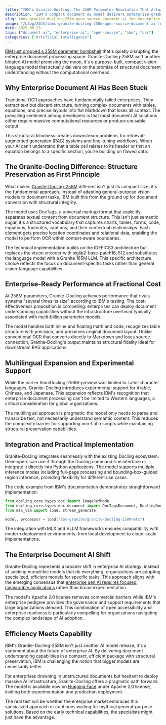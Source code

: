 ```yaml
---
title: "IBM's Granite-Docling: The 258M Parameter Revolution That Actually Works"
description: "IBM's compact document AI model delivers enterprise-grade performance without the bloat, challenging conventional OCR approaches with structural preservation"
slug: ibms-granite-docling-258m-open-source-document-ai-for-enterprise
image: "/blog/2025/ibms-granite-docling-258m-open-source-document-ai-for-enterprise.webp"
date: 2025-09-23
tags: ["document-ai", "enterprise-ai", "open-source", "ibm", "ocr"]
categories: ["Artificial Intelligence"]
---
```


[IBM just dropped a 258M parameter bombshell](https://www.ibm.com/new/announcements/granite-docling-end-to-end-document-conversion) that's quietly disrupting the enterprise document processing space. Granite-Docling-258M isn't another bloated AI model promising the moon, it's a purpose-built, compact vision-language model that actually delivers on the promise of structural document understanding without the computational overhead.

## Why Enterprise Document AI Has Been Stuck

Traditional OCR approaches have fundamentally failed enterprises. They extract text but discard structure, turning complex documents with tables, equations, and precise layouts into flat Markdown that loses all context. The prevailing sentiment among developers is that most document AI solutions either require massive computational resources or produce unusable output.


This structural blindness creates downstream problems for retrieval-augmented generation (RAG) systems and fine-tuning workflows. When your AI can't understand that a table cell relates to its header or that an equation belongs to a specific section, you're building on flawed data.

## The Granite-Docling Difference: Structure Preservation as First Principle

What makes [Granite-Docling-258M](https://huggingface.co/ibm-granite/granite-docling-258M) different isn't just its compact size, it's the fundamental approach. Instead of adapting general-purpose vision models to document tasks, IBM built this from the ground up for document conversion with structural integrity.

The model uses DocTags, a universal markup format that explicitly separates textual content from document structure. This isn't just semantic sugar, it's a structured vocabulary that captures charts, tables, forms, code, equations, footnotes, captions, and their contextual relationships. Each element gets precise location coordinates and relational data, enabling the model to perform OCR within context-aware boundaries.

The technical implementation builds on the IDEFICS3 architecture but replaces the vision encoder with siglip2-base-patch16, 512 and substitutes the language model with a Granite 165M LLM. This specific architecture choice reflects the focus on document-specific tasks rather than general vision-language capabilities.

## Enterprise-Ready Performance at Fractional Cost

At 258M parameters, Granite-Docling achieves performance that rivals systems "several times its size" according to IBM's testing. The cost-effectiveness proposition is compelling: enterprises can deploy document understanding capabilities without the infrastructure overhead typically associated with multi-billion parameter models.

The model handles both inline and floating math and code, recognizes table structure with precision, and preserves original document layout. Unlike conventional OCR that converts directly to Markdown and loses source connection, Granite-Docling's output maintains structural fidelity ideal for downstream RAG applications.


## Multilingual Expansion and Experimental Support

While the earlier SmolDocling-256M-preview was limited to Latin-character languages, Granite-Docling introduces experimental support for Arabic, Chinese, and Japanese. This expansion reflects IBM's recognition that enterprise document processing can't be limited to Western languages, a critical consideration for global organizations.

The multilingual approach is pragmatic: the model only needs to parse and transcribe text, not necessarily understand semantic content. This reduces the complexity barrier for supporting non-Latin scripts while maintaining structural preservation capabilities.

## Integration and Practical Implementation

Granite-Docling integrates seamlessly with the existing Docling ecosystem. Developers can use it through the Docling command-line interface or integrate it directly into Python applications. The model supports multiple inference modes including full-page processing and bounding-box-guided region inference, providing flexibility for different use cases.

The code example from IBM's documentation demonstrates straightforward implementation:

```python
from docling_core.types.doc import ImageRefMode
from docling_core.types.doc.document import DocTagsDocument, DoclingDocument
from mlx_vlm import load, stream_generate

model, processor = load("ibm-granite/granite-docling-258M-mlx")
```

The integration with MLX and VLLM frameworks ensures compatibility with modern deployment environments, from local development to cloud-scale implementations.

## The Enterprise Document AI Shift

Granite-Docling represents a broader shift in enterprise AI strategy: instead of seeking monolithic models that do everything, organizations are adopting specialized, efficient models for specific tasks. This approach aligns with the emerging consensus that [enterprise gen AI requires focused, measurable applications](https://hbr.org/2025/09/how-to-make-enterprise-gen-ai-work) rather than broad experimentation.

The model's Apache 2.0 license removes commercial barriers while IBM's enterprise pedigree provides the governance and support requirements that large organizations demand. This combination of open accessibility and enterprise readiness is particularly compelling for organizations navigating the complex landscape of AI adoption.

## Efficiency Meets Capability

IBM's Granite-Docling-258M isn't just another AI model release, it's a statement about the future of enterprise AI. By delivering document understanding capabilities in a compact, efficient package with structural preservation, IBM is challenging the notion that bigger models are necessarily better.

For enterprises drowning in unstructured documents but hesitant to deploy massive AI infrastructure, Granite-Docling offers a pragmatic path forward. The model is available now on [Hugging Face](https://huggingface.co/ibm-granite/granite-docling-258M) under Apache 2.0 license, inviting both experimentation and production deployment.

The real test will be whether the enterprise market embraces this specialized approach or continues waiting for mythical general-purpose solutions. Based on the early technical capabilities, the specialists might just have the advantage.
